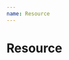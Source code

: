 ```yaml
---
name: Resource
---
```



# Resource

<Playground>
<ThemeProvider>
  <ResourceComp 
    icon="https://pbs.twimg.com/profile_banners/764365/1495649254/1500x500" 
    title="What is instructional Design"
    summary="Every kind of instructional design model that you can think of is shared here"  
    url='https://pbs.twimg.com/profile_banners/764365/1495649254/1500x500'
    />
   
</ThemeProvider>
</Playground>  